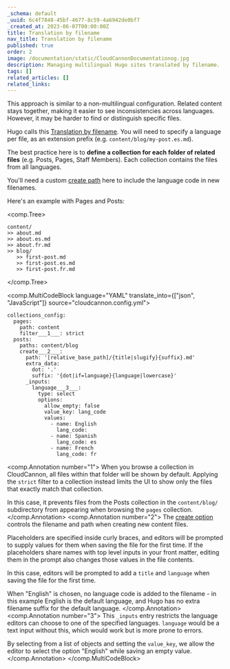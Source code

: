```yaml
---
_schema: default
_uuid: 6c4f7848-45bf-4677-8c59-4a6942de0bf7
_created_at: 2023-06-07T00:00:00Z
title: Translation by filename
nav_title: Translation by filename
published: true
order: 2
image: /documentation/static/CloudCannonDocumentationog.jpg
description: Managing multilingual Hugo sites translated by filename.
tags: []
related_articles: []
related_links:
---
```

This approach is similar to a non-multilingual configuration. Related content stays together, making it easier to see inconsistencies across languages. However, it may be harder to find or distinguish specific files.

Hugo calls this [Translation by filename](https://gohugo.io/content-management/multilingual/#translation-by-filename). You will need to specify a language per file, as an extension prefix (e.g. `content/blog/my-post.es.md`).

The best practice here is to **define a collection for each folder of related files** (e.g. Posts, Pages, Staff Members). Each collection contains the files from all languages.

You'll need a custom [create path](/documentation/articles/set-the-path-for-new-files/) here to include the language code in new filenames.

Here's an example with Pages and Posts:

<comp.Tree>
```
content/
>> about.md
>> about.es.md
>> about.fr.md
>> blog/
   >> first-post.md
   >> first-post.es.md
   >> first-post.fr.md
```
</comp.Tree>

<comp.MultiCodeBlock language="YAML" translate_into={["json", "JavaScript"]} source="cloudcannon.config.yml">
```
collections_config:
  pages:
    path: content
    filter___1___: strict
  posts:
    paths: content/blog
    create___2___:
      path: '[relative_base_path]/{title|slugify}{suffix}.md'
      extra_data:
        dot: '.'
        suffix: '{dot|if=language}{language|lowercase}'
      _inputs:
        language___3___:
          type: select
          options:
            allow_empty: false
            value_key: lang_code
            values:
              - name: English
                lang_code:
              - name: Spanish
                lang_code: es
              - name: French
                lang_code: fr
```
<comp.Annotation number="1">
  When you browse a collection in CloudCannon, all files within that folder will be shown by default. 
  Applying the `strict` filter to a collection instead limits the UI to show only the files that exactly match that collection.

  In this case, it prevents files from the Posts collection in the `content/blog/` subdirectory
  from appearing when browsing the `pages` collection.
</comp.Annotation>
<comp.Annotation number="2">
  The [create option](/documentation/articles/set-the-path-for-new-files/) controls the filename and path when creating new content files.

  Placeholders are specified inside curly braces, and editors will be prompted to supply values for them when saving the file for the first time.
  If the placeholders share names with top level inputs in your front matter, editing them in the prompt also changes those values in the file contents.

  In this case, editors will be prompted to add a `title` and `language` when saving the file for the first time.

  When "English" is chosen, no language code is added to the filename - in this example English is the default language, and Hugo has no extra filename suffix for the default language.
</comp.Annotation>
<comp.Annotation number="3">
  This `_inputs` entry restricts the language editors can choose to one of the specified languages. `language` would be a text input without this, which would work but is more prone to errors.

  By selecting from a list of objects and setting the `value_key`, we allow the editor to select the option "English" while saving an empty value.
</comp.Annotation>
</comp.MultiCodeBlock>
